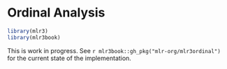 # Ordinal Analysis {#ordinal}

```r
library(mlr3)
library(mlr3book)
```

This is work in progress.
See `r mlr3book::gh_pkg("mlr-org/mlr3ordinal")` for the current state of the implementation.

